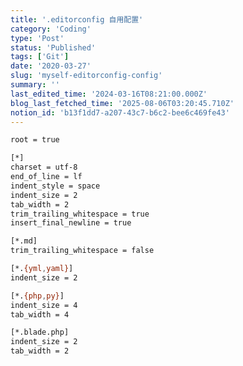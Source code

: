 ```yaml
---
title: '.editorconfig 自用配置'
category: 'Coding'
type: 'Post'
status: 'Published'
tags: ['Git']
date: '2020-03-27'
slug: 'myself-editorconfig-config'
summary: ''
last_edited_time: '2024-03-16T08:21:00.000Z'
blog_last_fetched_time: '2025-08-06T03:20:45.710Z'
notion_id: 'b13f1dd7-a207-43c7-b6c2-bee6c469fe43'
---
```


```bash
root = true

[*]
charset = utf-8
end_of_line = lf
indent_style = space
indent_size = 2
tab_width = 2
trim_trailing_whitespace = true
insert_final_newline = true

[*.md]
trim_trailing_whitespace = false

[*.{yml,yaml}]
indent_size = 2

[*.{php,py}]
indent_size = 4
tab_width = 4

[*.blade.php]
indent_size = 2
tab_width = 2
```
